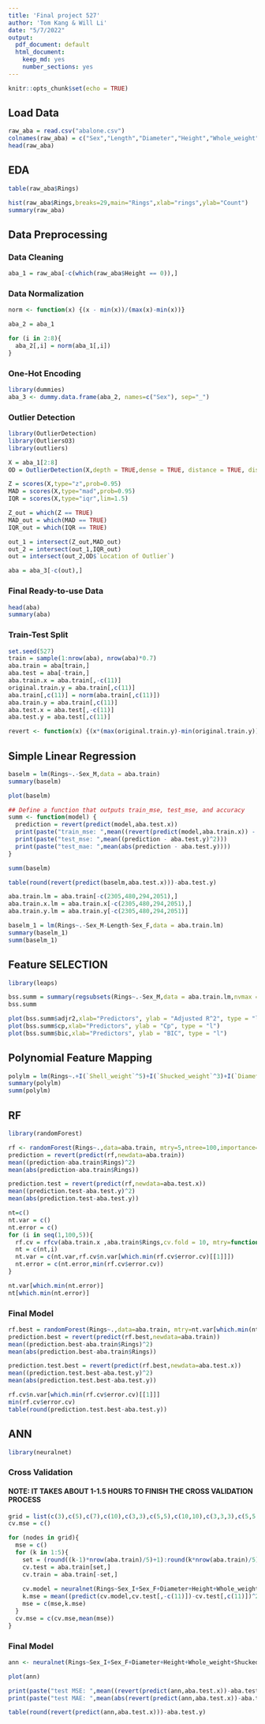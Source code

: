 ```yaml
---
title: 'Final project 527'
author: 'Tom Kang & Will Li'
date: "5/7/2022"
output:
  pdf_document: default
  html_document:
    keep_md: yes
    number_sections: yes
---
```


```r
knitr::opts_chunk$set(echo = TRUE)
```



## Load Data
```r
raw_aba = read.csv("abalone.csv")
colnames(raw_aba) = c("Sex","Length","Diameter","Height","Whole_weight","Shucked_weight","Viscera_weight","Shell_weight","Rings")
head(raw_aba)
```



## EDA
```r
table(raw_aba$Rings)
```

```r
hist(raw_aba$Rings,breaks=29,main="Rings",xlab="rings",ylab="Count")
summary(raw_aba)
```



## Data Preprocessing

### Data Cleaning
```r
aba_1 = raw_aba[-c(which(raw_aba$Height == 0)),]
```

### Data Normalization
```r
norm <- function(x) {(x - min(x))/(max(x)-min(x))}
```

```r
aba_2 = aba_1

for (i in 2:8){
  aba_2[,i] = norm(aba_1[,i])
}
```

### One-Hot Encoding
```r
library(dummies)
aba_3 <- dummy.data.frame(aba_2, names=c("Sex"), sep="_")
```

### Outlier Detection
```r
library(OutlierDetection)
library(OutliersO3)
library(outliers)
```

```r
X = aba_1[2:8]
OD = OutlierDetection(X,depth = TRUE,dense = TRUE, distance = TRUE, dispersion = TRUE)
```

```r
Z = scores(X,type="z",prob=0.95)
MAD = scores(X,type="mad",prob=0.95)
IQR = scores(X,type="iqr",lim=1.5)
```

```r
Z_out = which(Z == TRUE)
MAD_out = which(MAD == TRUE)
IQR_out = which(IQR == TRUE)

out_1 = intersect(Z_out,MAD_out)
out_2 = intersect(out_1,IQR_out)
out = intersect(out_2,OD$`Location of Outlier`)
```

```r
aba = aba_3[-c(out),]
```

### Final Ready-to-use Data
```r
head(aba)
summary(aba)
```

### Train-Test Split
```r
set.seed(527)
train = sample(1:nrow(aba), nrow(aba)*0.7)
aba.train = aba[train,]
aba.test = aba[-train,]
aba.train.x = aba.train[,-c(11)]
original.train.y = aba.train[,c(11)]
aba.train[,c(11)] = norm(aba.train[,c(11)])
aba.train.y = aba.train[,c(11)]
aba.test.x = aba.test[,-c(11)]
aba.test.y = aba.test[,c(11)]
```

```r
revert <- function(x) {(x*(max(original.train.y)-min(original.train.y)))+min(original.train.y)}
```

## Simple Linear Regression
```r
baselm = lm(Rings~.-Sex_M,data = aba.train)
summary(baselm)
```

```r
plot(baselm)
```
```r
## Define a function that outputs train_mse, test_mse, and accuracy
summ <- function(model) {
  prediction = revert(predict(model,aba.test.x))
  print(paste("train_mse: ",mean((revert(predict(model,aba.train.x)) - revert(aba.train.y))^2)))
  print(paste("test_mse: ",mean((prediction - aba.test.y)^2)))
  print(paste("test_mae: ",mean(abs(prediction - aba.test.y))))
}
```

```r
summ(baselm)
```

```r
table(round(revert(predict(baselm,aba.test.x)))-aba.test.y)
```

```r
aba.train.lm = aba.train[-c(2305,480,294,2051),]
aba.train.x.lm = aba.train.x[-c(2305,480,294,2051),]
aba.train.y.lm = aba.train.y[-c(2305,480,294,2051)]
```

```r
baselm_1 = lm(Rings~.-Sex_M-Length-Sex_F,data = aba.train.lm)
summary(baselm_1)
summ(baselm_1)
```



## Feature SELECTION
```r
library(leaps)
```

```r
bss.summ = summary(regsubsets(Rings~.-Sex_M,data = aba.train.lm,nvmax = 9))
bss.summ
```

```r
plot(bss.summ$adjr2,xlab="Predictors", ylab = "Adjusted R^2", type = "l")
plot(bss.summ$cp,xlab="Predictors", ylab = "Cp", type = "l")
plot(bss.summ$bic,xlab="Predictors", ylab = "BIC", type = "l")
```



## Polynomial Feature Mapping
```r
polylm = lm(Rings~.+I(`Shell_weight`^5)+I(`Shucked_weight`^3)+I(`Diameter`^3)-Sex_M-Length-Sex_F,data = aba.train.lm)
summary(polylm)
summ(polylm)
```




## RF
```r
library(randomForest)
```


```r
rf <- randomForest(Rings~.,data=aba.train, mtry=5,ntree=100,importance=TRUE)
prediction = revert(predict(rf,newdata=aba.train))
mean((prediction-aba.train$Rings)^2)
mean(abs(prediction-aba.train$Rings))

prediction.test = revert(predict(rf,newdata=aba.test.x))
mean((prediction.test-aba.test.y)^2)
mean(abs(prediction.test-aba.test.y))
```


```r
nt=c()
nt.var = c()
nt.error = c()
for (i in seq(1,100,5)){
  rf.cv = rfcv(aba.train.x ,aba.train$Rings,cv.fold = 10, mtry=function(p) max(1, floor(sqrt(p))), ntree = i)
  nt = c(nt,i)
  nt.var = c(nt.var,rf.cv$n.var[which.min(rf.cv$error.cv)[[1]]])
  nt.error = c(nt.error,min(rf.cv$error.cv))
} 

```

```r
nt.var[which.min(nt.error)]
nt[which.min(nt.error)]
```

### Final Model
```r
rf.best = randomForest(Rings~.,data=aba.train, mtry=nt.var[which.min(nt.error)],ntree=nt[which.min(nt.error)],importance=TRUE)
prediction.best = revert(predict(rf.best,newdata=aba.train))
mean((prediction.best-aba.train$Rings)^2)
mean(abs(prediction.best-aba.train$Rings))

prediction.test.best = revert(predict(rf.best,newdata=aba.test.x))
mean((prediction.test.best-aba.test.y)^2)
mean(abs(prediction.test.best-aba.test.y))
```

```r
rf.cv$n.var[which.min(rf.cv$error.cv)[[1]]]
min(rf.cv$error.cv)
table(round(prediction.test.best-aba.test.y))
```



## ANN
```r
library(neuralnet)
```
### Cross Validation 
#### NOTE: IT TAKES ABOUT 1-1.5 HOURS TO FINISH THE CROSS VALIDATION PROCESS 
```r
grid = list(c(3),c(5),c(7),c(10),c(3,3),c(5,5),c(10,10),c(3,3,3),c(5,5,5),c(10,10,10))
cv.mse = c()

for (nodes in grid){
  mse = c()
  for (k in 1:5){
    set = (round((k-1)*nrow(aba.train)/5)+1):round(k*nrow(aba.train)/5)
    cv.test = aba.train[set,]
    cv.train = aba.train[-set,]
    
    cv.model = neuralnet(Rings~Sex_I+Sex_F+Diameter+Height+Whole_weight+Shucked_weight+Viscera_weight+Shell_weight,data=cv.train,linear.output = F, hidden = nodes)
    k.mse = mean((predict(cv.model,cv.test[,-c(11)])-cv.test[,c(11)])^2)
    mse = c(mse,k.mse)
  }
  cv.mse = c(cv.mse,mean(mse))
}
```

### Final Model
```r
ann <- neuralnet(Rings~Sex_I+Sex_F+Diameter+Height+Whole_weight+Shucked_weight+Viscera_weight+Shell_weight,data=aba.train,linear.output = F, hidden = grid[[which.min(cv.mse)]])
```

```r
plot(ann)
```
```r
print(paste("test MSE: ",mean((revert(predict(ann,aba.test.x))-aba.test.y)^2)))
print(paste("test MAE: ",mean(abs(revert(predict(ann,aba.test.x))-aba.test.y))))
```

```r
table(round(revert(predict(ann,aba.test.x)))-aba.test.y)
```











